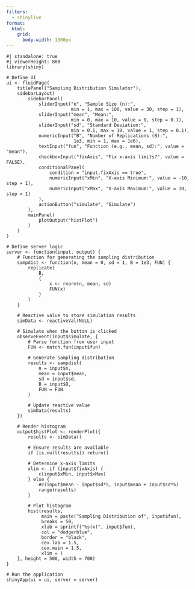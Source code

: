 ```yaml
---
filters: 
  - shinylive
format:
  html:
    grid: 
      body-width: 1300px
---
```


```shinylive-r
#| standalone: true
#| viewerHeight: 800
library(shiny)

# Define UI
ui <- fluidPage(
    titlePanel("Sampling Distribution Simulator"),
    sidebarLayout(
        sidebarPanel(
            sliderInput("n", "Sample Size (n):", 
                        min = 1, max = 100, value = 30, step = 1),
            sliderInput("mean", "Mean:", 
                        min = 0, max = 10, value = 0, step = 0.1),
            sliderInput("sd", "Standard Deviation:", 
                        min = 0.1, max = 10, value = 1, step = 0.1),
            numericInput("B", "Number of Replications (B):", 
                         1e3, min = 1, max = 1e6),
            textInput("fun", "Function (e.g., mean, sd):", value = "mean"),
            checkboxInput("fixAxis", "Fix x-axis limits?", value = FALSE),
            conditionalPanel(
                condition = "input.fixAxis == true",
                numericInput("xMin", "X-axis Minimum:", value = -10, step = 1),
                numericInput("xMax", "X-axis Maximum:", value = 10, step = 1)
            ),
            actionButton("simulate", "Simulate")
        ),
        mainPanel(
            plotOutput("histPlot")
        )
    )
)

# Define server logic
server <- function(input, output) {
    # Function for generating the sampling distribution
    sampdist <- function(n, mean = 0, sd = 1, B = 1e3, FUN) {
        replicate(
            B,
            {
                x <- rnorm(n, mean, sd)
                FUN(x)
            }
        )
    }
    
    # Reactive value to store simulation results
    simData <- reactiveVal(NULL)
    
    # Simulate when the button is clicked
    observeEvent(input$simulate, {
        # Parse function from user input
        FUN <- match.fun(input$fun)
        
        # Generate sampling distribution
        results <- sampdist(
            n = input$n,
            mean = input$mean,
            sd = input$sd,
            B = input$B,
            FUN = FUN
        )
        
        # Update reactive value
        simData(results)
    })
    
    # Render histogram
    output$histPlot <- renderPlot({
        results <- simData()
        
        # Ensure results are available
        if (is.null(results)) return()
        
        # Determine x-axis limits
        xlim <- if (input$fixAxis) {
            c(input$xMin, input$xMax)
        } else {
            #c(input$mean - input$sd*5, input$mean + input$sd*5)
            range(results)
        }
        
        # Plot histogram
        hist(results, 
             main = paste("Sampling Distribution of", input$fun),
             breaks = 50,
             xlab = sprintf("%s(x)", input$fun),
             col = "dodgerblue", 
             border = "black",
             cex.lab = 1.5,
             cex.main = 1.5,
             xlim = )
    }, height = 500, width = 700)
}

# Run the application 
shinyApp(ui = ui, server = server)
```
